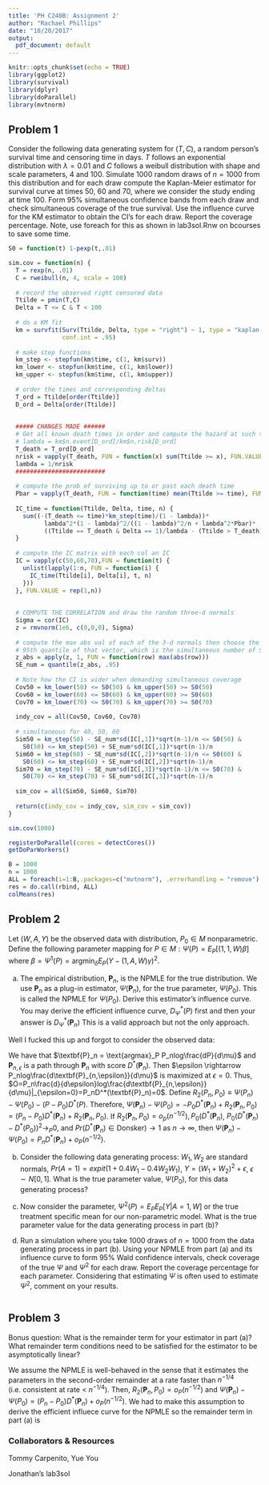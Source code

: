 ```yaml
---
title: 'PH C240B: Assignment 2'
author: "Rachael Phillips"
date: "10/20/2017"
output: 
  pdf_document: default
---
```


```r
knitr::opts_chunk$set(echo = TRUE)
library(ggplot2)
library(survival)
library(dplyr)
library(doParallel)
library(mvtnorm)
```

## Problem 1

Consider the following data generating system for $(T,C)$, a random person’s survival time and censoring time in days. $T$ follows an exponential distribution with $\lambda = 0.01$ and $C$ follows a weibull distribution with shape and scale parameters, 4 and 100. Simulate 1000 random draws of $n = 1000$ from this distribution and for each draw compute the Kaplan-Meier estimator for survival curve at times 50, 60 and 70, where we consider the study ending at time 100. Form 95\% simultaneous confidence bands from each draw and check simultaneous coverage of the true survival. Use the influence curve for the KM estimator to obtain the CI’s for each draw. Report the coverage percentage. Note, use foreach for this as shown in lab3sol.Rnw on bcourses to save some time.

\vspace{.1in}

```r

S0 = function(t) 1-pexp(t,.01)

sim.cov = function(n) {
  T = rexp(n, .01)
  C = rweibull(n, 4, scale = 100)
  
  # record the observed right censored data
  Ttilde = pmin(T,C)
  Delta = T <= C & T < 100
  
  # do a KM fit
  km = survfit(Surv(Ttilde, Delta, type = "right") ~ 1, type = "kaplan-meier", 
               conf.int = .95)
  
  # make step functions
  km_step <- stepfun(km$time, c(1, km$surv))
  km_lower <- stepfun(km$time, c(1, km$lower))
  km_upper <- stepfun(km$time, c(1, km$upper))
  
  # order the times and corresponding deltas
  T_ord = Ttilde[order(Ttilde)]
  D_ord = Delta[order(Ttilde)]
  
  
  ##### CHANGES MADE ######
  # Get all known death times in order and compute the hazard at such times
  # lambda = km$n.event[D_ord]/km$n.risk[D_ord]
  T_death = T_ord[D_ord]
  nrisk = vapply(T_death, FUN = function(x) sum(Ttilde >= x), FUN.VALUE = 1)
  lambda = 1/nrisk
  #########################
  
  # compute the prob of surviving up to or past each death time
  Pbar = vapply(T_death, FUN = function(time) mean(Ttilde >= time), FUN.VALUE = 1)
  
  IC_time = function(Ttilde, Delta, time, n) {
    sum((-(T_death <= time)*km_step(time)/(1 - lambda))*
          lambda^2*(1 - lambda)^2/((1 - lambda)^2/n + lambda^2*Pbar)*
          ((Ttilde == T_death & Delta == 1)/lambda - (Ttilde > T_death)/(1 - lambda)))
  }
  
  # compute the IC matrix with each col an IC        
  IC = vapply(c(50,60,70),FUN = function(t) {
    unlist(lapply(1:n, FUN = function(i) {
      IC_time(Ttilde[i], Delta[i], t, n)
    }))
  }, FUN.VALUE = rep(1,n))
  
  
  # COMPUTE THE CORRELATION and draw the random three-d normals
  Sigma = cor(IC)
  z = rmvnorm(1e6, c(0,0,0), Sigma)
  
  # compute the max abs val of each of the 3-d normals then choose the 
  # 95th quantile of that vector, which is the simultaneous number of SE's
  z_abs = apply(z, 1, FUN = function(row) max(abs(row)))
  SE_num = quantile(z_abs, .95)
  
  # Note how the CI is wider when demanding simultaneous coverage
  Cov50 = km_lower(50) <= S0(50) & km_upper(50) >= S0(50)
  Cov60 = km_lower(60) <= S0(60) & km_upper(60) >= S0(60)
  Cov70 = km_lower(70) <= S0(70) & km_upper(70) >= S0(70)
  
  indy_cov = all(Cov50, Cov60, Cov70)
  
  # simultaneous for 40, 50, 60
  Sim50 = km_step(50) - SE_num*sd(IC[,1])*sqrt(n-1)/n <= S0(50) & 
    S0(50) <= km_step(50) + SE_num*sd(IC[,1])*sqrt(n-1)/n
  Sim60 = km_step(60) - SE_num*sd(IC[,2])*sqrt(n-1)/n <= S0(60) & 
    S0(60) <= km_step(60) + SE_num*sd(IC[,2])*sqrt(n-1)/n
  Sim70 = km_step(70) - SE_num*sd(IC[,3])*sqrt(n-1)/n <= S0(70) & 
    S0(70) <= km_step(70) + SE_num*sd(IC[,3])*sqrt(n-1)/n
  
  sim_cov = all(Sim50, Sim60, Sim70)
  
  return(c(indy_cov = indy_cov, sim_cov = sim_cov))
}

sim.cov(1000)

registerDoParallel(cores = detectCores())
getDoParWorkers()

B = 1000
n = 1000
ALL = foreach(i=1:B,.packages=c("mvtnorm"), .errorhandling = "remove") %dopar% {sim.cov(n)}
res = do.call(rbind, ALL)
colMeans(res)
```

## Problem 2

Let $(W,A,Y)$ be the observed data with distribution, $P_0 \in M$ nonparametric. Define the following parameter mapping for $P\in M: \Psi(P) = E_P[(1,1,W)\beta]$ where $\beta=\Psi^1(P)=\text{argmin}_{\delta}E_P(Y -(1,A,W)\gamma)^2$.

(a) The empirical distribution, $\textbf{P}_n$, is the NPMLE for the true distribution. We use $\textbf{P}_n$ as a plug-in estimator, $\Psi(\textbf{P}_n)$, for the true parameter, $\Psi(P_0)$. This is called the NPMLE for $\Psi(P_0)$. Derive this estimator’s influence curve. You may derive the efficient influence curve, $D^*_{\Psi}(P)$ first and then your answer is $D^*_{\Psi}(\textbf{P}_n)$  This is a valid approach but not the only approach.

Well I fucked this up and forgot to consider the observed data:

We have that $\textbf{P}_n = \text{argmax}_P P_nlog\frac{dP}{d\mu}$ and $\textbf{P}_{n,\epsilon}$ is a path through $\textbf{P}_n$ with score $D^*(\textbf{P}_n)$. Then $\epsilon \rightarrow P_nlog\frac{d\textbf{P}_{n,\epsilon}}{d\mu}$ is maximized at $\epsilon=0$. Thus, $O=P_n\frac{d}{d\epsilon}log\frac{d\textbf{P}_{n,\epsilon}}{d\mu}|_{\epsilon=0}=P_nD^*(\textbf{P}_n)=0$. Define $R_2(P_n,P_0)\equiv\Psi(P_n)-\Psi(P_0)-(P-P_0)D^*(P)$. Therefore, $\Psi(\textbf{P}_n)-\Psi(P_0) = -P_0D^*(\textbf{P}_n) + R_2(\textbf{P}_n,P_0)=(P_n-P_0)D^*(\textbf{P}_n) + R_2(\textbf{P}_n,P_0)$. If $R_2(\textbf{P}_n,P_0)=o_p(n^{-1/2}), P_0(D^*(\textbf{P}_n)$, $P_0(D^*(\textbf{P}_n)-D^*(P_0))^2\rightarrow_P 0$, and $Pr(D^*(\textbf{P}_n)\in \text{Donsker})\rightarrow1 \text{ as } n\rightarrow\infty$, then $\Psi(\textbf{P}_n)-\Psi(P_0)=P_nD^*(\textbf{P}_n) + o_P(n^{-1/2})$.

(b) Consider the following data generating process: $W_1, W_2$ are standard normals, $Pr(A = 1) = expit(1 + 0.4W_1 - 0.4W_2W_1)$, $Y = (W_1 + W_2)^2 + \epsilon$, $\epsilon \sim N[0,1]$. What is the true parameter value, $\Psi(P_0)$, for this data generating process?

(c) Now consider the parameter, $\Psi^2(P) = E_P E_P [Y | A = 1, W ]$ or the true treatment specific mean for our non-parametric model. What is the true parameter value for the data generating process in part (b)?

(d) Run a simulation where you take 1000 draws of $n = 1000$ from the data generating process in part (b). Using your NPMLE from part (a) and its influence curve to form 95\% Wald confidence intervals, check coverage of the true $\Psi$ and $\Psi^2$ for each draw. Report the coverage percentage for each parameter. Considering that estimating $\Psi$ is often used to estimate $\Psi^2$, comment on your results.

```r


```

## Problem 3

Bonus question: What is the remainder term for your estimator in part (a)? What remainder term conditions need to be satisfied for the estimator to be asymptotically linear?

We assume the NPMLE is well-behaved in the sense that it estimates the parameters in the second-order remainder at a rate faster than $n^{-1/4}$ (i.e. consistent at rate < $n^{-1/4}$). Then, $R_2(\textbf{P}_n,P_0)=o_P(n^{-1/2})$ and $\Psi(\textbf{P}_n)-\Psi(P_0) = (P_n-P_0)D^*(\textbf{P}_n) + o_P(n^{-1/2})$. We had to make this assumption to derive the efficient influece curve for the NPMLE so the remainder term in part (a) is 

### Collaborators & Resources

Tommy Carpenito, Yue You

Jonathan's lab3sol